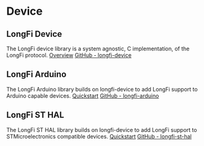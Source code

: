 # Device 

## LongFi Device
The LongFi device library is a system agnostic, C implementation, of the LongFi protocol.
[Overview](/device/overview)
[GitHub - longfi-device](https://github.com/helium)

## LongFi Arduino
The LongFi Arduino library builds on longfi-device to add LongFi support to Arduino capable devices.
[Quickstart](/device/arduino-quickstart)
[GitHub - longfi-arduino](https://github.com/helium)

## LongFi ST HAL
The LongFi ST HAL library builds on longfi-device to add LongFi support to STMicroelectronics compatible devices.
[Quickstart](/device/st-hal-quickstart)
[GitHub - longfi-st-hal](https://github.com/helium)